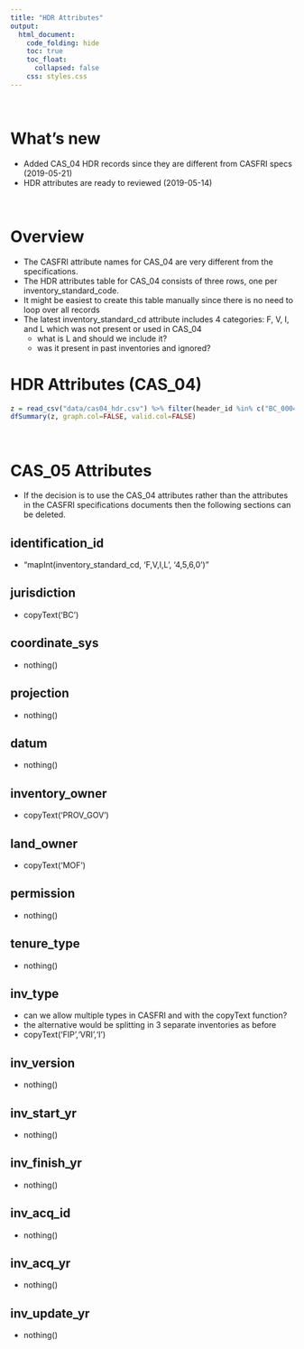 ```yaml
---  
title: "HDR Attributes"
output:  
  html_document:  
    code_folding: hide
    toc: true
    toc_float:
      collapsed: false
    css: styles.css
---  
```


<br>

# What's new

  * Added CAS_04 HDR records since they are different from CASFRI specs (2019-05-21)
  * HDR attributes are ready to reviewed (2019-05-14)

<br>

# Overview

  * The CASFRI attribute names for CAS_04 are very different from the specifications.
  * The HDR attributes table for CAS_04 consists of three rows, one per inventory_standard_code.
  * It might be easiest to create this table manually since there is no need to loop over all records
  * The latest inventory_standard_cd attribute includes 4 categories: F, V, I, and L which was not present or used in CAS_04
    - what is L and should we include it?
    - was it present in past inventories and ignored?
<br>

# HDR Attributes (CAS_04)

```r
z = read_csv("data/cas04_hdr.csv") %>% filter(header_id %in% c("BC_0004","BC_0005","BC_0006"))
dfSummary(z, graph.col=FALSE, valid.col=FALSE)
```

<br>

# CAS_05 Attributes

  * If the decision is to use the CAS_04 attributes rather than the attributes in the CASFRI specifications documents then the following sections can be deleted.

## identification_id {.tabset}

  * "mapInt(inventory_standard_cd, 'F,V,I,L', '4,5,6,0')"

## jurisdiction {.tabset}

  * copyText('BC')

## coordinate_sys {.tabset}

  * nothing()

## projection {.tabset}

  * nothing()

## datum {.tabset}

  * nothing()

## inventory_owner {.tabset}

  * copyText('PROV_GOV')

## land_owner {.tabset}

  * copyText('MOF')

## permission {.tabset}

  * nothing()

## tenure_type {.tabset}

  * nothing()

## inv_type {.tabset}

  * can we allow multiple types in CASFRI and with the copyText function?
  * the alternative would be splitting in 3 separate inventories as before
  * copyText('FIP','VRI','I')

## inv_version {.tabset}

  * nothing()

## inv_start_yr {.tabset}

  * nothing()

## inv_finish_yr {.tabset}

  * nothing()

## inv_acq_id {.tabset}

  * nothing()

## inv_acq_yr {.tabset}

  * nothing()

## inv_update_yr {.tabset}

  * nothing()
